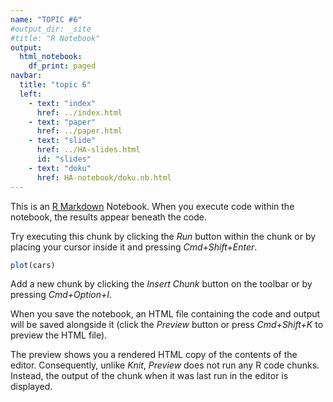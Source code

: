 ```yaml
---
name: "TOPIC #6"
#output_dir: _site
#title: "R Notebook"
output:
  html_notebook:
    df_print: paged
navbar:
  title: "topic 6"
  left:
    - text: "index"
      href: ../index.html
    - text: "paper"
      href: ../paper.html
    - text: "slide"
      href: ../HA-slides.html
      id: "slides"
    - text: "doku"
      href: HA-notebook/doku.nb.html
---
```

This is an [R Markdown](http://rmarkdown.rstudio.com) Notebook. When you execute code within the notebook, the results appear beneath the code. 

Try executing this chunk by clicking the *Run* button within the chunk or by placing your cursor inside it and pressing *Cmd+Shift+Enter*. 

```r
plot(cars)
```

Add a new chunk by clicking the *Insert Chunk* button on the toolbar or by pressing *Cmd+Option+I*.

When you save the notebook, an HTML file containing the code and output will be saved alongside it (click the *Preview* button or press *Cmd+Shift+K* to preview the HTML file). 

The preview shows you a rendered HTML copy of the contents of the editor. Consequently, unlike *Knit*, *Preview* does not run any R code chunks. Instead, the output of the chunk when it was last run in the editor is displayed.

